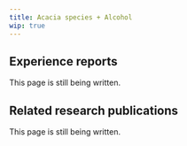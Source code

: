 ---
title: Acacia species + Alcohol
wip: true
---

## Experience reports

This page is still being written.

## Related research publications

This page is still being written.

